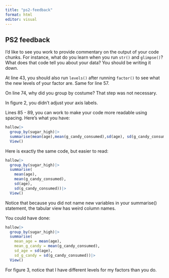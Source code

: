 ```yaml
---
title: "ps2-feedback"
format: html
editor: visual
---
```


## PS2 feedback

I'd like to see you work to provide commentary on the output of your code chunks. For instance, what do you learn when you run `str()` and `glimpse()`? What does that code tell you about your data? You should be writing it down.

At line 43, you should also run `levels()` after running `factor()` to see what the new levels of your factor are. Same for line 57.

On line 74, why did you group by costume? That step was not necessary.

In figure 2, you didn't adjust your axis labels.

Lines 85 - 89, you can work to make your code more readable using spacing. Here's what you have:

```r
hallow|>
  group_by(sugar_high)|>
  summarise(mean(age),mean(g_candy_consumed),sd(age), sd(g_candy_consumed))|>
  View()
```

Here is exactly the same code, but easier to read:

```r
hallow|>
  group_by(sugar_high)|>
  summarise(
    mean(age),
    mean(g_candy_consumed),
    sd(age), 
    sd(g_candy_consumed))|>
  View()
```
Notice that because you did not name new variables in your summarise() statement, the tabular view has weird column names.

You could have done:
```r
hallow|>
  group_by(sugar_high)|>
  summarise(
    mean_age = mean(age),
    mean_g_candy = mean(g_candy_consumed),
    sd_age = sd(age), 
    sd_g_candy = sd(g_candy_consumed))|>
  View()
```

For figure 3, notice that I have different levels for my factors than you do.
